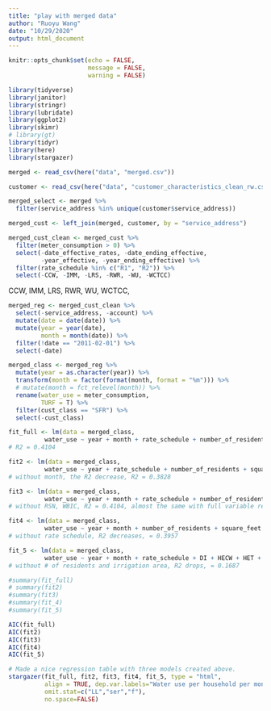 ```yaml
---
title: "play with merged data"
author: "Ruoyu Wang"
date: "10/29/2020"
output: html_document
---
```


```r
knitr::opts_chunk$set(echo = FALSE,
                      message = FALSE,
                      warning = FALSE)

library(tidyverse)
library(janitor)
library(stringr)
library(lubridate)
library(ggplot2)
library(skimr)
# library(gt)
library(tidyr)
library(here)
library(stargazer)
```

```r
merged <- read_csv(here("data", "merged.csv"))

customer <- read_csv(here("data", "customer_characteristics_clean_rw.csv"))

merged_select <- merged %>% 
  filter(service_address %in% unique(customer$service_address))

merged_cust <- left_join(merged, customer, by = "service_address")
```

```r
merged_cust_clean <- merged_cust %>% 
  filter(meter_consumption > 0) %>% 
  select(-date_effective_rates, -date_ending_effective,
         -year_effective, -year_ending_effective) %>% 
  filter(rate_schedule %in% c("R1", "R2")) %>% 
  select(-CCW, -IMM, -LRS, -RWR, -WU, -WCTCC)
```

CCW, IMM, LRS, RWR, WU, WCTCC, 

```r
merged_reg <- merged_cust_clean %>% 
  select(-service_address, -account) %>% 
  mutate(date = date(date)) %>% 
  mutate(year = year(date),
         month = month(date)) %>% 
  filter(!date == "2011-02-01") %>% 
  select(-date)
```

```r
merged_class <- merged_reg %>% 
  mutate(year = as.character(year)) %>% 
  transform(month = factor(format(month, format = "%m"))) %>% 
  # mutate(month = fct_relevel(month)) %>% 
  rename(water_use = meter_consumption,
         TURF = T) %>% 
  filter(cust_class == "SFR") %>% 
  select(-cust_class) 
```

```r
fit_full <- lm(data = merged_class,
          water_use ~ year + month + rate_schedule + number_of_residents + square_feet + DI + HECW + HET + RB + RSN + SSMS + TURF + WB + WBIC)
# R2 = 0.4104

fit2 <- lm(data = merged_class,
          water_use ~ year + rate_schedule + number_of_residents + square_feet + DI + HECW + HET + RB + RSN + SSMS + TURF + WB + WBIC)
# without month, the R2 decrease, R2 = 0.3828

fit3 <- lm(data = merged_class,
          water_use ~ year + month + rate_schedule + number_of_residents + square_feet + DI + HECW + HET + RB  + SSMS + TURF + WB )
# without RSN, WBIC, R2 = 0.4104, almost the same with full variable regression

fit4 <- lm(data = merged_class,
          water_use ~ year + month + number_of_residents + square_feet + DI + HECW + HET + RB + RSN + SSMS + TURF + WB + WBIC)
# without rate schedule, R2 decreases, = 0.3957

fit_5 <- lm(data = merged_class,
          water_use ~ year + month + rate_schedule + DI + HECW + HET + RB + RSN + SSMS + TURF + WB + WBIC)
# without # of residents and irrigation area, R2 drops, = 0.1687

#summary(fit_full)
# summary(fit2)
#summary(fit3)
#summary(fit_4)
#summary(fit_5)

AIC(fit_full)
AIC(fit2)
AIC(fit3)
AIC(fit4)
AIC(fit_5)

```

```r
# Made a nice regression table with three models created above.
stargazer(fit_full, fit2, fit3, fit4, fit_5, type = "html", 
          align = TRUE, dep.var.labels="Water use per household per month (ccf)",
          omit.stat=c("LL","ser","f"), 
          no.space=FALSE)
```